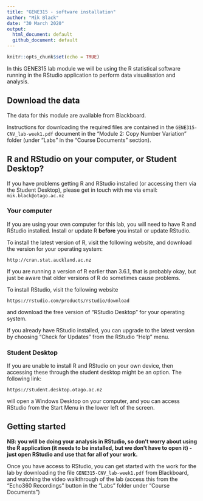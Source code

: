 ```yaml
---
title: "GENE315 - software installation"
author: "Mik Black"
date: "30 March 2020"
output: 
  html_document: default
  github_document: default
---
```


<!-- Run line below in R to render multiple documents: -->
<!-- rmarkdown::render(here::here("bioc461-setup.Rmd"), output_format='all') -->

```r
knitr::opts_chunk$set(echo = TRUE)
```

In this GENE315 lab module we will be using the R statistical software running in the RStudio 
application to perform data visualisation and analysis.

## Download the data

The data for this module are available from Blackboard. 

Instructions for downloading the required files are contained in the 
`GENE315-CNV_lab-week1.pdf` document in the "Module 2: Copy Number Variation" folder 
(under "Labs" in the "Course Documents" section).

## R and RStudio on your computer, or Student Desktop?

If you have problems getting R and RStudio installed (or accessing them via the Student Desktop), please get in touch with me via email: `mik.black@otago.ac.nz`

### Your computer

If you are using your own computer for this lab, you will need to have R and RStudio installed.  Install or update R **before** you install or update RStudio.

To install the latest version of R, visit the following website, and download the version for your operating system:

`http://cran.stat.auckland.ac.nz`


If you are running a version of R earlier than 3.6.1, that is probably okay, but just be aware that older versions of R do sometimes cause problems.

To install RStudio, visit the following website

`https://rstudio.com/products/rstudio/download`

and download the free version of "RStudio Desktop" for your operating system.

If you already have RStudio installed, you can upgrade to the latest version by choosing "Check for Updates" from the RStudio "Help" menu. 

### Student Desktop

If you are unable to install R and RStudio on your own device, then accessing these through the student desktop might be an option.  The following link:

`https://student.desktop.otago.ac.nz`

will open a Windows Desktop on your computer, and you can access RStudio from the Start Menu in the lower left of the screen.

## Getting started

**NB: you will be doing your analysis in RStudio, so don't worry about using the R application (it needs to be installed, but we don't have to open it) - just open RStudio and use that for all of your work.**

Once you have access to RStudio, you can get started with the work for the lab by downloading the file `GENE315-CNV_lab-week1.pdf` from Blackboard, and watching the video walkthrough of the lab (access this from the "Echo360 Recordings" button in the "Labs" folder under "Course Documents")

